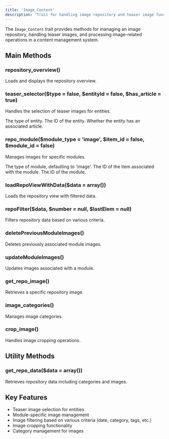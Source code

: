 ```yaml
---
title: 'Image_Content'
description: 'Trait for handling image repository and teaser image functionality in a PHP application'
---
```


The `Image_Content` trait provides methods for managing an image repository, handling teaser images, and processing image-related operations in a content management system.

## Main Methods

### repository_overview()

Loads and displays the repository overview.

### teaser_selector($type = false, $entityId = false, $has_article = true)

Handles the selection of teaser images for entities.

<ResponseField name="type" type="mixed">
  The type of entity.
</ResponseField>

<ResponseField name="entityId" type="mixed">
  The ID of the entity.
</ResponseField>

<ResponseField name="has_article" type="boolean">
  Whether the entity has an associated article.
</ResponseField>

### repo_module($module_type = 'image', $item_id = false, $module_id = false)

Manages images for specific modules.

<ResponseField name="module_type" type="string">
  The type of module, defaulting to 'image'.
</ResponseField>

<ResponseField name="item_id" type="mixed">
  The ID of the item associated with the module.
</ResponseField>

<ResponseField name="module_id" type="mixed">
  The ID of the module.
</ResponseField>

### loadRepoViewWithData($data = array())

Loads the repository view with filtered data.

### repoFilter($data, $number = null, $lastElem = null)

Filters repository data based on various criteria.

### deletePreviousModuleImages()

Deletes previously associated module images.

### updateModuleImages()

Updates images associated with a module.

### get_repo_image()

Retrieves a specific repository image.

### image_categories()

Manages image categories.

### crop_image()

Handles image cropping operations.

## Utility Methods

### get_repo_data($data = array())

Retrieves repository data including categories and images.

## Key Features

- Teaser image selection for entities
- Module-specific image management
- Image filtering based on various criteria (date, category, tags, etc.)
- Image cropping functionality
- Category management for images
